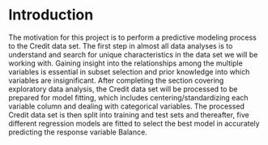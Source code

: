 # Introduction

The motivation for this project is to perform a predictive modeling process to the Credit data set. The first step in almost all data analyses is to understand and search for unique characteristics in the data set we will be working with. Gaining insight into the relationships among the multiple variables is essential in subset selection and prior knowledge into which variables are insignificant. After completing the section covering exploratory data analysis, the Credit data set will be processed to be prepared for model fitting, which includes centering/standardizing each variable column and dealing with categorical variables. The processed Credit data set is then split into training and test sets and thereafter, five different regression models are fitted to select the best model in accurately predicting the response variable Balance.